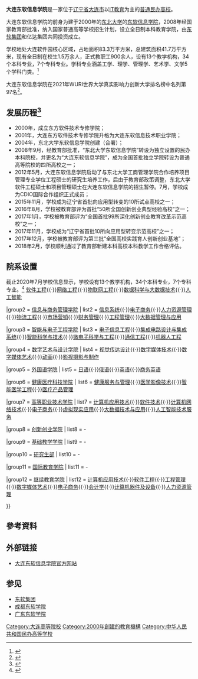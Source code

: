 {{coord|38.88969|N|121.53285|E|display=title|type:edu}}
{{redirect2|东软信息学院|其他地区采取相似名称的教育机构|东软信息学院 (消歧义)}}
{{Infobox university
|name=         大连东软信息学院
|EnglishName=  Dalian Neusoft University of Information

[[file:NeusoftInstitute-DalianChina.jpg|200px]]

|SealImage=    [[File:Dalian_Neusoft_University_of_Information-Badge.svg|200px]]
|SealInfo=     大连东软信息学院校徽
|type=         民办本科高校、[[IT|IT]]应用型大学
|motto=        精勤博学，学以致用
|president=    温涛
|established=  2000年
|city=         [[大连|大连]]
|province=     [[辽宁|辽宁]]
|country=      [[中国|中国]]
|students=     15000余人
|staff=        900余人
|affiliations= [[辽宁省教育厅|辽宁省教育厅]]
|location=     {{CHN}}[[辽宁省|辽宁省]][[大连市|大连市]]软件园路8号
|website=      http://www.neusoft.edu.cn/
}}

'''大连东软信息学院'''是一家位于[[辽宁省|辽宁省]][[大连市|大连市]]以[[IT|IT]][[教育|教育]]为主的[[普通|普通]][[民办高校|民办高校]]。

大连东软信息学院的前身为建于2000年的[[东北大学_(中国)|东北大学]]的[[东软信息学院_(消歧义)|东软信息学院]]，2008年经国家教育部批准，纳入国家普通高等学校招生计划，设立全日制本科教育学院，由[[东软集团|东软集团]]和亿达集团共同投资成立。

学校地处大连软件园核心区域，占地面积83.3万平方米，总建筑面积41.7万平方米，现有全日制在校生1.5万余人，正式教职工900余人，设有13个教学机构，34个本科专业，7个专科专业。学科专业涵盖工学、理学、管理学、艺术学、文学5个学科门类。<ref>{{Cite web|url=http://www.neusoft.edu.cn/about/about/|title=学校简介 - 大连东软信息学院 - Dalian Neusoft University of Information|accessdate=2020-07-03|work=www.neusoft.edu.cn|archive-date=2020-11-30|archive-url=https://web.archive.org/web/20201130172452/http://www.neusoft.edu.cn/about/about/|dead-url=no}}</ref>

大连东软信息学院在2021年WURI世界大学真实影响力创新大学排名榜中名列第97名<ref>{{Cite web|url=https://www.wuri.world/global-top-100-innovative-2021|title=Global Top 100 Innovative Universities - WURI|website=WURI|language=en-US|access-date=2021-10-16|archive-date=2021-10-19|archive-url=https://web.archive.org/web/20211019215154/https://www.wuri.world/global-top-100-innovative-2021|dead-url=no}}</ref>。

==发展历程<ref>{{Cite web|url=http://www.neusoft.edu.cn/about/history/|title=发展历程 - 大连东软信息学院 - Dalian Neusoft University of Information|accessdate=2020-07-03|work=www.neusoft.edu.cn|archive-date=2021-01-16|archive-url=https://web.archive.org/web/20210116184430/http://www.neusoft.edu.cn/about/history/|dead-url=no}}</ref>==
* 2000年，成立东方软件技术专修学院；
* 2001年，大连东方软件技术专修学院升格为大连东软信息技术职业学院；
* 2004年，东北大学东软信息学院创建（合署）；
* 2008年9月，经教育部批准，“东北大学东软信息学院”转设为独立设置的民办本科院校，并更名为“大连东软信息学院”，成为全国首批独立学院转设为普通高等院校的四所高校之一；
* 2012年5月，大连东软信息学院启动了与东北大学工商管理学院合作培养项目管理专业学位工程硕士的研究生培养工作，后由于教育部政策调整，东北大学软件工程硕士和项目管理硕士在大连东软信息学院的招生暂停。7月，学校成为CDIO国际合作组织正式成员；
* 2015年11月，学校成为辽宁省首批向应用型转变的10所试点高校之一；
* 2016年8月，学校被教育部评为首批“50所全国创新创业典型经验高校”之一；
* 2017年1月，学校被教育部评为“全国首批99所深化创新创业教育改革示范高校”之一；
* 2017年11月，学校成为“辽宁省首批10所向应用型转变示范高校”之一；
* 2017年12月，学校被教育部评为第三批“全国高校实践育人创新创业基地”；
* 2018年2月，学校顺利通过了教育部新建本科高校本科教学工作合格评估。

==院系设置==
截止2020年7月学校信息显示，学校设有13个教学机构，34个本科专业，7个专科专业。<ref>{{Cite web|url=http://www.neusoft.edu.cn/schools&departments/|title=院系 - 大连东软信息学院 - Dalian Neusoft University of Information|accessdate=2020-07-03|work=www.neusoft.edu.cn|archive-date=2020-11-30|archive-url=https://web.archive.org/web/20201130174440/http://www.neusoft.edu.cn/schools%26departments/|dead-url=no}}</ref>
{{Navbox
|name =       Navbox/doc
|title =      大连东软信息学院院系专业设置
|state =      uncollapsed
|titlestyle = background:#0B4DA2;color:#ffffff;

|group1 = [[大连东软信息学院计算机与软件学院|计算机与软件学院]]
| list1 = [[计算机科学与技术|计算机科学与技术]]{{·}}[[软件工程|软件工程]]{{·}}[[网络工程|网络工程]]{{·}}[[物联网工程|物联网工程]]{{·}}[[数据科学与大数据技术|数据科学与大数据技术]]{{·}}[[人工智能|人工智能]]

|group2 = [[大连东软信息学院信息与商务管理学院|信息与商务管理学院]]
| list2 = [[信息系统|信息系统]]{{·}}[[电子商务|电子商务]]{{·}}[[人力资源管理|人力资源管理]]{{·}}[[物流工程|物流工程]]{{·}}[[市场营销|市场营销]]{{·}}[[财务管理|财务管理]]{{·}}[[工程管理|工程管理]]{{·}}[[大数据管理与应用|大数据管理与应用]]

|group3 = [[大连东软信息学院智能与电子工程学院|智能与电子工程学院]]
| list3 = [[电子信息工程|电子信息工程]]{{·}}[[集成电路设计与集成系统|集成电路设计与集成系统]]{{·}}[[智能科学与技术|智能科学与技术]]{{·}}[[微电子科学与工程|微电子科学与工程]]{{·}}[[通信工程|通信工程]]{{·}}[[机器人工程|机器人工程]]

|group4 = [[大连东软信息学院数字艺术与设计学院|数字艺术与设计学院]]
| list4 = [[视觉传达设计|视觉传达设计]]{{·}}[[数字媒体技术|数字媒体技术]]{{·}}[[数字媒体艺术|数字媒体艺术]]{{·}}[[动画|动画]]{{·}}[[影视摄影与制作|影视摄影与制作]]

|group5 = [[大连东软信息学院外国语学院|外国语学院]]
| list5 = [[日语|日语]]{{·}}[[俄语|俄语]]{{·}}[[英语|英语]]{{·}}[[商务英语|商务英语]]

|group6 = [[大连东软信息学院健康医疗科技学院|健康医疗科技学院]]
| list6 = [[健康服务与管理|健康服务与管理]]{{·}}[[医学影像技术|医学影像技术]]{{·}}[[智能医学工程|智能医学工程]]{{·}}[[医疗产品管理|医疗产品管理]]

|group7 = [[大连东软信息学院高等职业技术学院|高等职业技术学院]]
| list7 = [[计算机应用技术|计算机应用技术]]{{·}}[[软件技术|软件技术]]{{·}}[[计算机网络技术|计算机网络技术]]{{·}}[[电子商务|电子商务]]{{·}}[[虚拟现实应用|虚拟现实应用]]{{·}}[[大数据技术与应用|大数据技术与应用]]{{·}}[[人工智能技术服务|人工智能技术服务]]

|group8 = [[大连东软信息学院创新创业学院|创新创业学院]]
| list8 = -

|group9 = [[大连东软信息学院基础教学学院|基础教学学院]]
| list9 = -

|group10 = [[大连东软信息学院研究生部|研究生部]]
| list10 = -

|group11 = [[大连东软信息学院国际教育学院|国际教育学院]]
| list11 = -

|group12 = [[大连东软信息学院继续教育学院|继续教育学院]]
| list12 = [[计算机应用技术|计算机应用技术]]{{·}}[[软件工程|软件工程]]{{·}}[[工程管理|工程管理]]{{·}}[[数字媒体艺术|数字媒体艺术]]{{·}}[[电子商务|电子商务]]{{·}}[[会计学|会计学]]{{·}}[[计算机器件及设备|计算机器件及设备]]{{·}}[[人力资源管理|人力资源管理]]

}}

== 參考資料 ==
{{Reflist}}

== 外部链接 ==
*[http://www.neusoft.edu.cn 大连东软信息学院官方网站] {{Wayback|url=http://www.neusoft.edu.cn/ |date=20210227020801 }}

==参见==
* [[东软集团|东软集团]]
* [[成都东软学院|成都东软学院]]
* [[广东东软学院|广东东软学院]]

{{辽宁高等院校}}
{{民办大学}}
{{CDIO工程教育联盟}}
[[Category:大连高等院校|Category:大连高等院校]]
[[Category:2000年創建的教育機構|Category:2000年創建的教育機構]]
[[Category:中华人民共和国民办高等学校|Category:中华人民共和国民办高等学校]]